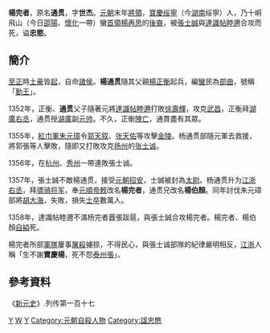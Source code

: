 '''楊完者'''，原名'''通贯'''，字'''世杰'''。[[元朝|元朝]]末年[[將領|將領]]，[[寶慶|寶慶]][[绥寧|绥寧]]（今[[湖南|湖南]]绥寧）人，乃十峒飛山（今日[[邵陽|邵陽]]、[[懷化|懷化]]一帶）蠻[[首領|首領]][[楊再思_(五代)|楊再思]]的[[後裔|後裔]]，被[[張士誠|張士誠]]與[[達識帖睦邇|達識帖睦邇]]合攻而死，谥'''忠愍'''。

==簡介==
[[至正|至正]]時[[土豪|土豪]]皆[[起義|起]]，自命[[諸侯|諸侯]]。'''楊通贯'''隨其父親[[楊正衡|楊正衡]]起兵，編[[蠻|蠻]]民為[[部隊|部曲]]，號稱「[[勤王|勤王]]」。

1352年，正衡、'''通贯'''父子隨著元將[[達識帖睦邇|達識帖睦邇]]打敗[[徐壽輝|徐壽輝]]，攻克[[武昌|武昌]]，正衡拜[[湖廣|湖廣]][[右丞|右丞]]，通贯授[[湖廣|湖廣]]副[[元帅|元帅]]。不久，正衡[[陣亡|陣亡]]，通貫盡有其眾。

1355年，[[紅巾軍|紅巾軍]][[朱元璋|朱元璋]]令[[郭天叙|郭天叙]]、[[张天佑|张天佑]]等攻擊[[金陵|金陵]]。杨通贯部隨元軍去救援，將郭張等人擊敗，隨即又打敗攻克[[扬州|扬州]]的[[张士诚|张士诚]]。

1356年，在[[杭州|杭州]]、[[秀州|秀州]]一帶連敗張士诚。

1357年，張士誠不敵楊通贯，接受[[元朝|元朝]][[招安|招安]]，士誠被封為[[太尉|太尉]]。杨通贯升为[[江浙|江浙]][[右丞|右丞]]，拜[[骠骑将军|骠骑将军]]，奉[[元順帝|元順帝]][[敕|敕]]改名'''楊完者'''，通贯兄改名'''楊伯顏'''。同年討伐朱元璋部將[[胡大海|胡大海]]，失敗，損失[[士卒|士卒]]數萬人。

1358年，達識帖睦邇不滿杨完者囂張跋扈，與張士誠合攻楊完者。楊完者、楊伯顏[[自縊|自縊]]死。

楊完者所部[[軍隊|軍隊]]屢事[[屠殺|屠殺]]擄掠，不得民心，與張士诚部隊的紀律嚴明相反，[[江浙|江浙]]人稱「生不謝'''寶慶楊'''，死不怨[[張士诚|泰州張]]」。

==參考資料==
《[[新元史|新元史]]》.列传第一百十七

[[Category:元朝軍事人物|Y]]
[[Category:楊姓|W]]
[[Category:邵陽人|Y]]
[[Category:元朝自殺人物|Category:元朝自殺人物]]
[[Category:諡忠愍|Category:諡忠愍]]